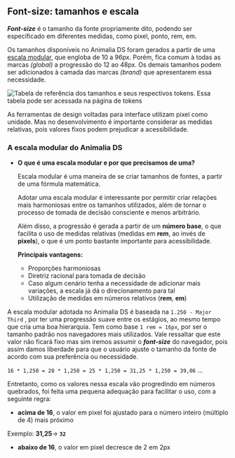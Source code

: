 
## Font-size: tamanhos e escala

**_Font-size_** é o tamanho da fonte propriamente dito, podendo ser especificado em diferentes medidas, como pixel, ponto,
rem, em.

Os tamanhos disponíveis no Animalia DS foram gerados a partir de uma [escala modular,]() que engloba de 10 a 96px. Porém, fica
comum à todas as marcas _(global)_ a progressão do 12 ao 48px. Os demais tamanhos podem ser adicionados à camada das
marcas _(brand)_ que apresentarem essa necessidade.

<img
  src={FontSize}
  alt="Tabela de referência dos tamanhos e seus respectivos tokens. Essa tabela pode ser acessada na página de tokens"
/>

As ferramentas de design voltadas para interface utilizam pixel como unidade. Mas no desenvolvimento é importante considerar
as medidas relativas, pois valores fixos podem prejudicar a acessibilidade.

### A escala modular do Animalia DS

- **O que é uma escala modular e por que precisamos de uma?**

  Escala modular é uma maneira de se criar tamanhos de fontes, a partir de uma fórmula matemática.

  Adotar uma escala modular é interessante por permitir criar relações mais harmoniosas entre os tamanhos utilizados, além de tornar o processo de tomada de decisão consciente e menos arbitrário.

  Além disso, a progressão é gerada a partir de um **número base**, o que facilita o uso de medidas relativas (medidas em **rem**, ao invés de **pixels**), o que é um ponto bastante importante para acessibilidade.

  **Principais vantagens:**

  - Proporções harmoniosas
  - Diretriz racional para tomada de decisão
  - Caso algum cenário tenha a necessidade de adicionar mais variações, a escala já dá o direcionamento para tal
  - Utilização de medidas em números relativos (**rem**, **em**)

A escala modular adotada no Animalia DS é baseada na `1.250 - Major Third` , por ter uma progressão suave entre os estágios, ao mesmo tempo que cria uma boa hierarquia.
Tem como base `1 rem = 16px`, por ser o tamanho padrão nos navegadores mais utilizados. Vale ressaltar que este valor não ficará fixo mas sim iremos assumir o **_font-size_** do navegador, pois assim damos liberdade para que o usuário ajuste o tamanho da fonte de acordo com sua preferência ou necessidade.

`16 * 1,250 = 20 * 1,250 = 25 * 1,250 = 31,25 * 1,250 = 39,06` ...

Entretanto, como os valores nessa escala vão progredindo em números quebrados, foi feita uma pequena adequação para facilitar o uso, com a seguinte regra:

- **acima de 16**, o valor em pixel foi ajustado para o número inteiro (múltiplo de 4) mais próximo

Exemplo: **31,25**→ **`32`**

- **abaixo de 16**, o valor em pixel decresce de 2 em 2px
